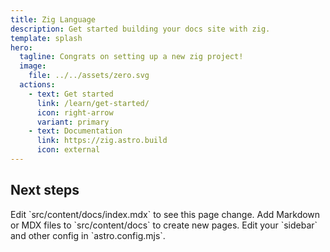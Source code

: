```yaml
---
title: Zig Language
description: Get started building your docs site with zig.
template: splash
hero:
  tagline: Congrats on setting up a new zig project!
  image:
    file: ../../assets/zero.svg
  actions:
    - text: Get started
      link: /learn/get-started/
      icon: right-arrow
      variant: primary
    - text: Documentation
      link: https://zig.astro.build
      icon: external
---
```



## Next steps

<CardGrid stagger>
	<Card title="Update content" icon="information">
		Edit `src/content/docs/index.mdx` to see this page change.
	</Card>
	<Card title="Add new content" icon="add-document">
		Add Markdown or MDX files to `src/content/docs` to create new pages.
	</Card>
	<Card title="Configure your site" icon="setting">
		Edit your `sidebar` and other config in `astro.config.mjs`.
	</Card>
</CardGrid>
